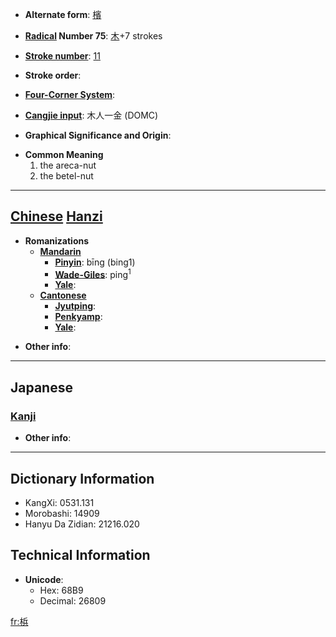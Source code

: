 * '''Alternate form''': [[檳]]

* '''[[Wiktionary:Chinese radical index| Radical]] Number 75''': [[Wiktionary:Chinese radical index 木|木]]+7 strokes

* '''[[Wiktionary:Chinese total strokes index|Stroke number]]''': [[Wiktionary:Chinese total strokes index 11|11]]

* '''Stroke order''': 

* '''[[Wiktionary:Chinese four corner index|Four-Corner System]]''': 

* '''[[Wiktionary:Chinese Cangjie index|Cangjie input]]''': 木人一金 (DOMC)

* '''Graphical Significance and Origin''': 

* '''Common Meaning'''
*#the areca-nut
*# the betel-nut


----

== [[Chinese]] [[Hanzi]] ==

* '''Romanizations'''
** '''[[Mandarin]]'''
*** '''[[Pinyin]]''': bīng (bing1)
*** '''[[Wade-Giles]]''': ping<sup>1</sup>
*** '''[[Yale]]''': 
** '''[[Cantonese]]'''
*** '''[[Jyutping]]''':
*** '''[[Penkyamp]]''': 
*** '''[[Yale]]''': 

* '''Other info''': 

----

==Japanese==
===[[Kanji]]===
{{kanji|on readings=[[びん]] (bin), [[ひん]] (hin)|kun readings=[[びんろうし]] (binroushi)}}

* '''Other info''':  

----

== Dictionary Information ==

* KangXi: 0531.131
* Morobashi: 14909
* Hanyu Da Zidian: 21216.020

== Technical Information ==

* '''Unicode''':
** Hex: 68B9
** Decimal: 26809

[[fr:梹]]